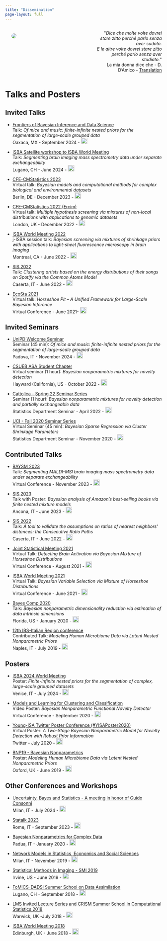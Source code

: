 ```yaml
---
title: "Dissemination"
page-layout: full
---
```



:::: {.columns}

::: {.column width="47.5%"}
![](../images/prese.png){style="float: left;vertical-align:middle;
margin:10px 20px;border-radius: 10px;"}
:::

::: {.column width="5%"}
<!-- empty column to create gap -->
:::

::: {.column width="47.5%"}
<div style="text-align: right"> <p>&quot;<em>Dice che molte volte dovrei stare zitto perché parlo senza aver sudato.<br>
E le altre volte dovrei stare zitto perché parlo senza aver studiato.</em>&quot; <br> La mia donna dice che - D. D'Amico - [Translation](https://translate.google.com/?sl=origin_language_or_auto&tl=en&text=%20La%20mia%20donna%20dice%20che%20molte%20volte%20dovrei%20stare%20zitto%20perch%C3%A9%20parlo%20senza%20aver%20sudato.%20%20E%20le%20altre%20volte%20dovrei%20stare%20zitto%20perch%C3%A9%20parlo%20senza%20aver%20studiato.&op=translate)</p>
</div>
:::
::::


# Talks and Posters


## Invited Talks

- [Frontiers of Bayesian Inference and Data Science](https://www.birs.ca/events/2024/5-day-workshops/24w5196/schedule)  
Talk: *Of mice and music: finite-infinite nested priors for the segmentation of large-scale grouped data*  
Oaxaca, MX - September 2024 - [ <img  width="20" height="20" src="../images/cam3.png"> ](../img_pag/INV_Oaxaca24.qmd)

- [ISBA Satellite workshop to ISBA World Meeting](https://www.usi.ch/en/feeds/25999)  
Talk: *Segmenting brain imaging mass spectrometry data under separate exchangeability*  
Lugano, CH - June 2024 - [ <img  width="20" height="20" src="../images/cam3.png"> ](../img_pag/INV_Lugano24.qmd)

- [CFE-CMStatistics 2023](https://www.cmstatistics.org/CMStatistics2023/programme.php)  
Virtual talk: *Bayesian models and computational methods for complex biological and environmental datasets*  
Berlin, DE - December 2023 - [ <img  width="20" height="20" src="../images/cam3.png"> ](../img_pag/INV_Berlin23.qmd)

- [CFE-CMStatistics 2022 (Ercim)](http://www.cmstatistics.org/CMStatistics2022/index.php)  
Virtual talk: *Multiple hypothesis screening via mixtures of non-local distributions with applications to genomic datasets*  
London, UK - December 2022 - [ <img  width="20" height="20" src="../images/cam3.png"> ](../img_pag/INV_CMStat_Virtual22.qmd)

- [ISBA World Meeting 2022](https://isbawebmaster.github.io/ISBA2022/)  
j-ISBA session talk: *Bayesian screening via mixtures of shrinkage priors with applications to light-sheet fluorescence microscopy in brain imaging*  
Montreal, CA - June 2022 - [ <img  width="20" height="20" src="../images/cam3.png"> ](../img_pag/INV_MOntreal22.qmd)

- [SIS 2022](https://meetings3.sis-statistica.org/index.php/SIS2022/Caserta)  
Talk: *Clustering artists based on the energy distributions of their songs on Spotify via the Common Atoms Model*    
Caserta, IT - June 2022 - [ <img  width="20" height="20" src="../images/cam3.png"> ](../img_pag/INV_Caserta22.qmd)

- [EcoSta 2021](http://www.cmstatistics.org/EcoSta2021/index.php)   
Virtual talk: *Horseshoe Pit -- A Unified Framework for Large-Scale Bayesian Inference*   
Virtual Conference - June 2021- [ <img  width="20" height="20" src="../images/cam3.png"> ](../img_pag/INV_CMStat_Virtual21.qmd)  


## Invited Seminars

- [UniPD Welcome Seminar](https://www.linkedin.com/feed/update/urn:li:activity:7259643658784669697/)  
Seminar (45 min): *Of mice and music: finite-infinite nested priors for the segmentation of large-scale grouped data*  
Padova, IT - November 2024 - [ <img  width="20" height="20" src="../images/cam3.png"> ](../img_pag/SEM_Padua24.qmd)

- [CSUEB ASA Student Chapter](https://www.instagram.com/asacsueb/)  
Virtual seminar (1 hour): *Bayesian nonparametric mixtures for novelty detection*  
Hayward (California), US - October 2022 - [ <img  width="20" height="20" src="../images/cam3.png"> ](../img_pag/SEM_CSUEB22.qmd)

- [Cattolica - Spring 22 Seminar Series](https://dipartimenti.unicatt.it/scienze-statistiche-dipartimento-di-scienze-statistiche-eventi#content)  
Seminar (1 hour): *Bayesian nonparametric mixtures for novelty detection and partially exchangeable data*   
Statistics Department Seminar - April 2022 - [ <img  width="20" height="20" src="../images/cam3.png"> ](../img_pag/SEM_Cattolica22.qmd)  

- [UCI - Fall 2020 Seminar Series](https://www.stat.uci.edu/seminar-series/)   
Virtual Seminar (45 min): *Bayesian Sparse Regression via Cluster Shrinkage Parameters*   
      Statistics Department Seminar - November 2020 - [ <img  width="20" height="20" src="../images/cam3.png"> ](../img_pag/SEM_UCI20.qmd)  


## Contributed Talks

- [BAYSM 2023](https://events.stat.uconn.edu/BAYSM2023/)   
Talk: *Segmenting MALDI-MSI brain imaging mass spectrometry data under separate exchangeability*  
Virtual Conference - November 2023 - [ <img  width="20" height="20" src="../images/cam3.png"> ](../img_pag/CON_Baysm23.qmd)

- [SIS 2023](https://meetings3.sis-statistica.org/index.php/ancona/ancona)   
Talk with Poster: *Bayesian analysis of Amazon's best-selling books via finite nested mixture models*  
Ancona, IT - June 2023 - [ <img  width="20" height="20" src="../images/cam3.png"> ](../img_pag/CON_Ancona23.qmd)

- [SIS 2022](https://meetings3.sis-statistica.org/index.php/SIS2022/Caserta)  
Talk: *A tool to validate the assumptions on ratios of nearest neighbors’ distances: the Consecutive Ratio Paths*  
Caserta, IT - June 2022 - [ <img  width="20" height="20" src="../images/cam3.png"> ](../img_pag/CON_Caserta22.qmd)

- [Joint Statistical Meeting 2021](https://ww2.amstat.org/meetings/jsm/2021/)   
Virtual Talk: *Detecting Brain Activation via Bayesian Mixture of Horseshoe Distributions*  
Virtual Conference - August 2021 - [ <img  width="20" height="20" src="../images/cam3.png"> ](../img_pag/CON_JSM21.qmd)

- [ISBA World Meeting 2021](https://events.stat.uconn.edu/ISBA2021/)   
Virtual Talk: *Bayesian Variable Selection via Mixture of Horseshoe Distributions*   
Virtual Conference - June 2021 - [ <img  width="20" height="20" src="../images/cam3.png"> ](../img_pag/CON_ISBA21.qmd)  

- [Bayes Comp 2020](http://users.stat.ufl.edu/~jhobert/BayesComp2020/Conf_Website)  
Talk: *Bayesian nonparametric dimensionality reduction via estimation of data intrinsic dimensions*  
Florida, US - January 2020 - [ <img  width="20" height="20" src="../images/cam3.png"> ](../img_pag/CON_Florida20.qmd)

- [12th IBS-Italian Region conference](https://ibs-italy.org/?page_id=922&lang=en)  
Contributed Talk: *Modeling Human Microbiome Data via Latent Nested Nonparametric Priors*  
Naples, IT - July 2019 - [ <img  width="20" height="20" src="../images/cam3.png"> ](../img_pag/CON_Naples19.qmd)

## Posters

- [ISBA 2024 World Meeting](https://www.unive.it/web/en/2208/home)  
Poster: *Finite-infinite nested priors for the segmentation of complex, large-scale grouped datasets*   
Venice, IT - July 2024 - [ <img  width="20" height="20" src="../images/cam3.png"> ](../img_pag/POS_Venice24.qmd)  

- [Models and Learning for Clustering and Classification](http://mbc2.unict.it/)   
Video Poster: *Bayesian Nonparametric Functional Novelty Detector*   
Virtual Conference - September 2020 - [ <img  width="20" height="20" src="../images/cam3.png"> ](../img_pag/POS_MBC220.qmd) 


- [Young-ISA Twitter Poster Conference (#YISAPoster2020)](https://young-istat.github.io/events/posts/2020-07-15-poster-conference-2020)  
Virtual Poster: *A Two-Stage Bayesian Nonparametric Model for Novelty Detection with Robust Prior Information*  
Twitter - July 2020 - [ <img  width="20" height="20" src="../images/cam3.png"> ](../img_pag/POS_YisaPoster20.qmd)  
 

- [BNP19 - Bayesian Nonparametrics](https://www.stats.ox.ac.uk/bnp12/)  
Poster: *Modeling Human Microbiome Data via Latent Nested Nonparametric Priors*   
Oxford, UK - June 2019 - [ <img  width="20" height="20" src="../images/cam3.png"> ](../img_pag/POS_Oxford19.qmd) 



## Other Conferences and Workshops

- [Uncertainty, Bayes and Statistics - A meeting in honor of Guido Consonni](https://dipartimenti.unicatt.it/scienze-statistiche-seminari-eventi-uncertainty-bayes-and-statistics-a-meeting-in-honour-of-guido-consonni)  
Milan, IT - July 2024 - [ <img  width="20" height="20" src="../images/cam3.png"> ](../img_pag/PAR_consonni24.qmd)

- [Statalk 2023](https://statalk2023.shinyapps.io/statalk2023/?fbclid=PAAabvEPTG5lakUm-opB8QfxM5Q7PNjjjkeyir1Hi8cUn3JyBr40GlRXIlYgs)  
Rome, IT - September 2023 - [ <img  width="20" height="20" src="../images/cam3.png"> ](../img_pag/PAR_Roma23.qmd)

- [Bayesian Nonparametrics for Complex Data](http://bnp4cd.stat.unipd.it/workshop.html)  
Padua, IT - January 2020 - [ <img  width="20" height="20" src="../images/cam3.png"> ](../img_pag/PAR_PAD20.qmd)

- [Network Models in Statistics, Economics and Social Sciences](https://www.eventbrite.it/e/network-models-in-statistics-economics-and-social-registration-59152695304)  
Milan, IT - November 2019 - [ <img  width="20" height="20" src="../images/cam3.png"> ](../img_pag/PAR_Milan19.qmd)

- [Statistical Methods in Imaging - SMI 2019](https://sites.uci.edu/smi2019/)  
Irvine, US - June 2019 - [ <img  width="20" height="20" src="../images/cam3.png"> ](../img_pag/PAR_SMI19.qmd)
 
- [FoMICS-DADSi Summer School on Data Assimilation](https://www.ics.usi.ch/index.php/news/285-fomics-dadsi-summer-school-on-data-assimilation)  
Lugano, CH - September 2018 - [ <img  width="20" height="20" src="../images/cam3.png"> ](../img_pag/PAR_Lugano18.qmd)

- [LMS Invited Lecture Series and CRISM Summer School in Computational Statistics 2018](https://warwick.ac.uk/fac/sci/statistics/crism/workshops/lms2018/)   
Warwick, UK -July 2018 - [ <img  width="20" height="20" src="../images/cam3.png"> ](../img_pag/PAR_Warwick18.qmd)

- [ISBA World Meeting 2018](https://bayesian.org/isba2018/)  
Edinburgh, UK - June 2018 - [ <img  width="20" height="20" src="../images/cam3.png"> ](../img_pag/PAR_ISBA18.qmd)








